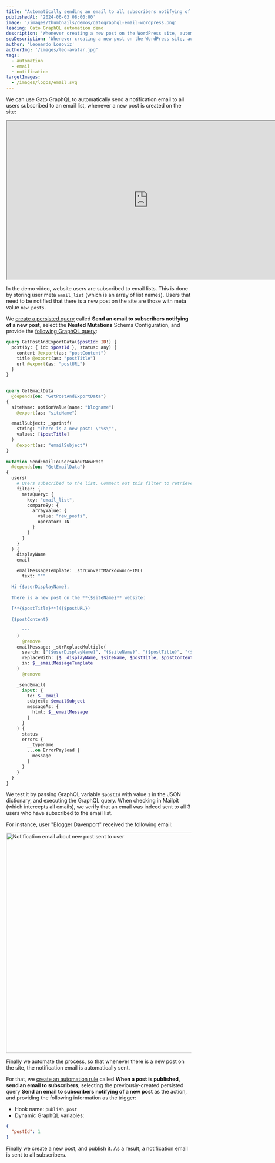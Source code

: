```yaml
---
title: "Automatically sending an email to all subscribers notifying of a new post"
publishedAt: '2024-06-03 08:00:00'
image: '/images/thumbnails/demos/gatographql-email-wordpress.png'
leading: Gato GraphQL automation demo
description: 'Whenever creating a new post on the WordPress site, automatically send a notification email to all subscriber users.'
seoDescription: 'Whenever creating a new post on the WordPress site, automatically send a notification email to all subscriber users, via Gato GraphQL.'
author: 'Leonardo Losoviz'
authorImg: '/images/leo-avatar.jpg'
tags:
  - automation
  - email
  - notification
targetImages:
  - /images/logos/email.svg
---
```


We can use Gato GraphQL to automatically send a notification email to all users subscribed to an email list, whenever a new post is created on the site:

<div className="aspect-video lg:-ml-32 lg:-mr-32">
  <iframe
    className="w-full h-full"
    src="https://www.youtube.com/embed/EOwZyw71TyA"
    title="Automatically sending an email to all subscribers notifying of a new post"
    width="768"
    height="432"
    allow="accelerometer; autoplay; clipboard-write; encrypted-media; gyroscope; picture-in-picture; web-share"
    allowFullScreen
  >
  </iframe>
</div>

In the demo video, website users are subscribed to email lists. This is done by storing user meta `email_list` (which is an array of list names). Users that need to be notified that there is a new post on the site are those with meta value `new_posts`.

We [create a persisted query](/guides/use/creating-a-persisted-query) called **Send an email to subscribers notifying of a new post**, select the **Nested Mutations** Schema Configuration, and provide the [following GraphQL query](/library/send-email-to-subscribers-notifying-of-a-new-post):

```graphql
query GetPostAndExportData($postId: ID!) {
  post(by: { id: $postId }, status: any) {
    content @export(as: "postContent")
    title @export(as: "postTitle")
    url @export(as: "postURL")
  }
}

 
query GetEmailData
  @depends(on: "GetPostAndExportData")
{ 
  siteName: optionValue(name: "blogname")
    @export(as: "siteName")

  emailSubject: _sprintf(
    string: "There is a new post: \"%s\"",
    values: [$postTitle]
  )
    @export(as: "emailSubject")
}
 
mutation SendEmailToUsersAboutNewPost
  @depends(on: "GetEmailData")
{
  users(
    # Users subscribed to the list. Comment out this filter to retrieve all the users
    filter: {
      metaQuery: {
        key: "email_list",
        compareBy: {
          arrayValue: {
            value: "new_posts",
            operator: IN
          }
        }
      }
    }
  ) {
    displayName
    email

    emailMessageTemplate: _strConvertMarkdownToHTML(
      text: """

  Hi {$userDisplayName},
  
  There is a new post on the **{$siteName}** website:
  
  [**{$postTitle}**]({$postURL})
  
  {$postContent}
  
      """
    )
      @remove
    emailMessage: _strReplaceMultiple(
      search: ["{$userDisplayName}", "{$siteName}", "{$postTitle}", "{$postContent}", "{$postURL}"],
      replaceWith: [$__displayName, $siteName, $postTitle, $postContent, $postURL],
      in: $__emailMessageTemplate
    )
      @remove

    _sendEmail(
      input: {
        to: $__email
        subject: $emailSubject
        messageAs: {
          html: $__emailMessage
        }
      }
    ) {
      status
      errors {
        __typename
        ...on ErrorPayload {
          message
        }
      }
    }
  }
}
```

We test it by passing GraphQL variable `$postId` with value `1` in the JSON dictionary, and executing the GraphQL query. When checking in Mailpit (which intercepts all emails), we verify that an email was indeed sent to all 3 users who have subscribed to the email list.

For instance, user "Blogger Davenport" received the following email:

<Image
  src="/images/notification-email-about-new-post-sent-to-user.png"
  width="1024"
  height="600"
  alt="Notification email about new post sent to user"
  caption="Notification email about new post sent to user"
/>

Finally we automate the process, so that whenever there is a new post on the site, the notification email is automatically sent.

For that, we [create an automation rule](/guides/manage/automating-tasks) called **When a post is published, send an email to subscribers**, selecting the previously-created persisted query **Send an email to subscribers notifying of a new post** as the action, and providing the following information as the trigger:

- Hook name: `publish_post`
- Dynamic GraphQL variables:

```json
{
  "postId": 1
}
```

Finally we create a new post, and publish it. As a result, a notification email is sent to all subscribers.
